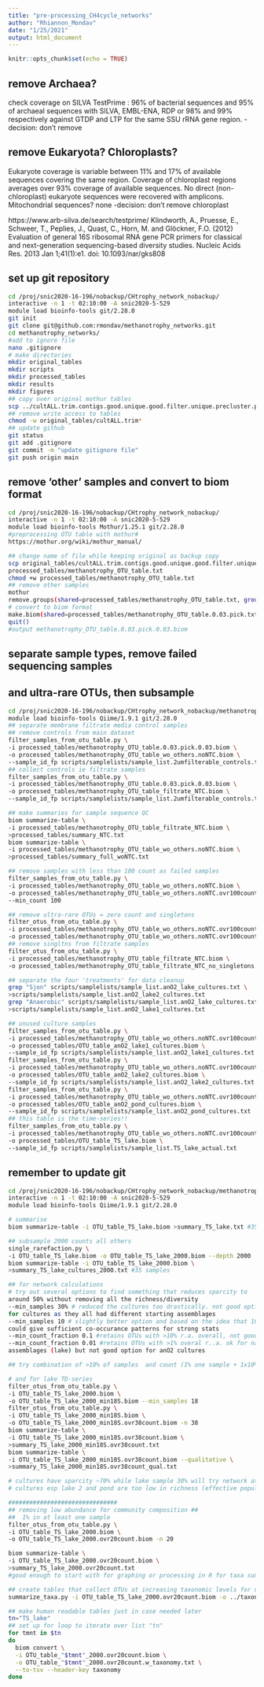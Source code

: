 ```yaml
---
title: "pre-processing_CH4cycle_networks"
author: "Rhiannon_Mondav"
date: "1/25/2021"
output: html_document
---
```


```r
knitr::opts_chunk$set(echo = TRUE)
```


## remove Archaea?
check coverage on SILVA TestPrime : 
96% of bacterial sequences and 95% of archaeal sequences with SILVA, EMBL-ENA, RDP 
or 98% and 99% respectively against GTDP and LTP for the same SSU rRNA gene region. 
-decision: don't remove

## remove Eukaryota? Chloroplasts?
Eukaryote coverage is variable between 11% and 17% of available sequences covering 
the same region. Coverage of chloroplast regions averages over 93% coverage of 
available sequences. No direct (non-chloroplast) eukaryote sequences were recovered 
with amplicons. Mitochondrial sequences? none
-decision: don't remove chloroplast

https://www.arb-silva.de/search/testprime/
Klindworth, A., Pruesse, E., Schweer, T., Peplies, J., Quast, C., Horn, M. and Glöckner, F.O. 
(2012) Evaluation of general 16S ribosomal RNA gene PCR primers for classical and 
next-generation sequencing-based diversity studies. 
Nucleic Acids Res. 2013 Jan 1;41(1):e1. doi: 10.1093/nar/gks808

## set up git repository
```bash
cd /proj/snic2020-16-196/nobackup/CHtrophy_network_nobackup/
interactive -n 1 -t 02:10:00 -A snic2020-5-529
module load bioinfo-tools git/2.28.0
git init
git clone git@github.com:rmondav/methanotrophy_networks.git
cd methanotrophy_networks/
#add to ignore file
nano .gitignore
# make directories
mkdir original_tables
mkdir scripts
mkdir processed_tables
mkdir results
mkdir figures
## copy over original mothur tables
scp ../cultALL.trim.contigs.good.unique.good.filter.unique.precluster.pick.pick.agc.* ./original_tables/
## remove write access to tables
chmod -w original_tables/cultALL.trim*
## update github
git status
git add .gitignore
git commit -m "update gitignore file"
git push origin main
```


## remove 'other' samples and convert to biom format
```bash
cd /proj/snic2020-16-196/nobackup/CHtrophy_network_nobackup/
interactive -n 1 -t 02:10:00 -A snic2020-5-529
module load bioinfo-tools Mothur/1.25.1 git/2.28.0
#preprocessing OTU table with mothur#
https://mothur.org/wiki/mothur_manual/

## change name of file while keeping original as backup copy
scp original_tables/cultALL.trim.contigs.good.unique.good.filter.unique.precluster.pick.pick.agc.shared \
processed_tables/methanotrophy_OTU_table.txt
chmod +w processed_tables/methanotrophy_OTU_table.txt
## remove other samples
mothur  
remove.groups(shared=processed_tables/methanotrophy_OTU_table.txt, groups=AnaerobicPLUSC-JamtlaPLUSC-k1-k145-k49-k97)
# convert to biom format
make.biom(shared=processed_tables/methanotrophy_OTU_table.0.03.pick.txt)
quit()
#output methanotrophy_OTU_table.0.03.pick.0.03.biom
```

## separate sample types, remove failed sequencing samples 
## and ultra-rare OTUs, then subsample
```bash
cd /proj/snic2020-16-196/nobackup/CHtrophy_network_nobackup/methanotrophy_networks
module load bioinfo-tools Qiime/1.9.1 git/2.28.0
## separate membrane filtrate media control samples
## remove controls from main dataset
filter_samples_from_otu_table.py \
-i processed_tables/methanotrophy_OTU_table.0.03.pick.0.03.biom \
-o processed_tables/methanotrophy_OTU_table_wo_others.noNTC.biom \
--sample_id_fp scripts/samplelists/sample_list.2umfilterable_controls.txt --negate_sample_id_fp
## collect controls ie filtrate samples
filter_samples_from_otu_table.py \
-i processed_tables/methanotrophy_OTU_table.0.03.pick.0.03.biom \
-o processed_tables/methanotrophy_OTU_table_filtrate_NTC.biom \
--sample_id_fp scripts/samplelists/sample_list.2umfilterable_controls.txt 

## make summaries for sample sequence QC
biom summarize-table \
-i processed_tables/methanotrophy_OTU_table_filtrate_NTC.biom \
>processed_tables/summary_NTC.txt
biom summarize-table \
-i processed_tables/methanotrophy_OTU_table_wo_others.noNTC.biom \
>processed_tables/summary_full_woNTC.txt

## remove samples with less than 100 count as failed samples
filter_samples_from_otu_table.py \
-i processed_tables/methanotrophy_OTU_table_wo_others.noNTC.biom \
-o processed_tables/methanotrophy_OTU_table_wo_others.noNTC.ovr100count.biom \
--min_count 100

## remove ultra-rare OTUs = zero count and singletons
filter_otus_from_otu_table.py \
-i processed_tables/methanotrophy_OTU_table_wo_others.noNTC.ovr100count.biom \
-o processed_tables/methanotrophy_OTU_table_wo_others.noNTC.ovr100count_no_singletons.biom -n 2
## remove singltns from filtrate samples
filter_otus_from_otu_table.py \
-i processed_tables/methanotrophy_OTU_table_filtrate_NTC.biom \
-o processed_tables/methanotrophy_OTU_table_filtrate_NTC_no_singletons.biom -n 2 

## separate the four 'treatments' for data cleanup
grep "Sjon" scripts/samplelists/sample_list.anO2_lake_cultures.txt \
>scripts/samplelists/sample_list.anO2_lake2_cultures.txt
grep "Anaerobic" scripts/samplelists/sample_list.anO2_lake_cultures.txt \
>scripts/samplelists/sample_list.anO2_lake1_cultures.txt

## unused culture samples
filter_samples_from_otu_table.py \
-i processed_tables/methanotrophy_OTU_table_wo_others.noNTC.ovr100count_no_singletons.biom \
-o processed_tables/OTU_table_anO2_lake1_cultures.biom \
--sample_id_fp scripts/samplelists/sample_list.anO2_lake1_cultures.txt
filter_samples_from_otu_table.py \
-i processed_tables/methanotrophy_OTU_table_wo_others.noNTC.ovr100count_no_singletons.biom \
-o processed_tables/OTU_table_anO2_lake2_cultures.biom \
--sample_id_fp scripts/samplelists/sample_list.anO2_lake2_cultures.txt
filter_samples_from_otu_table.py \
-i processed_tables/methanotrophy_OTU_table_wo_others.noNTC.ovr100count_no_singletons.biom \
-o processed_tables/OTU_table_anO2_pond_cultures.biom \
--sample_id_fp scripts/samplelists/sample_list.anO2_pond_cultures.txt
## this table is the time-series!!
filter_samples_from_otu_table.py \
-i processed_tables/methanotrophy_OTU_table_wo_others.noNTC.ovr100count_no_singletons.biom \
-o processed_tables/OTU_table_TS_lake.biom \
--sample_id_fp scripts/samplelists/sample_list.TS_lake_actual.txt

```

## remember to update git

```bash
cd /proj/snic2020-16-196/nobackup/CHtrophy_network_nobackup/methanotrophy_networks/processed_tables
interactive -n 1 -t 02:10:00 -A snic2020-5-529
module load bioinfo-tools Qiime/1.9.1 git/2.28.0

# summarise
biom summarize-table -i OTU_table_TS_lake.biom >summary_TS_lake.txt #35

## subsample 2000 counts all others
single_rarefaction.py \
-i OTU_table_TS_lake.biom -o OTU_table_TS_lake_2000.biom --depth 2000
biom summarize-table -i OTU_table_TS_lake_2000.biom \
>summary_TS_lake_cultures_2000.txt #35 samples

## for network calculations
# try out several options to find something that reduces sparcity to 
around 50% without removing all the richness/diversity
--min_samples 30% # reduced the cultures too drastically. not good option 
for cultures as they all had different starting assemblages
--min_samples 10 # slightly better option and based on the idea that 10 samples 
could give sufficient co-occurance patterns for strong stats
--min_count_fraction 0.1 #retains OTUs with >10% r.a. overall, not good, only dominant OTUs
--min_count_fraction 0.01 #retains OTUs with >1% overal r..a. ok for natural 
assemblages (lake) but not good option for anO2 cultures

## try combination of >10% of samples  and count (1% one sample + 1x10%) for anO2 cultures

# and for lake TD-series
filter_otus_from_otu_table.py \
-i OTU_table_TS_lake_2000.biom \
-o OTU_table_TS_lake_2000_min18S.biom --min_samples 18
filter_otus_from_otu_table.py \
-i OTU_table_TS_lake_2000_min18S.biom \
-o OTU_table_TS_lake_2000_min18S.ovr38count.biom -n 38
biom summarize-table \
-i OTU_table_TS_lake_2000_min18S.ovr38count.biom \
>summary_TS_lake_2000_min18S.ovr38count.txt
biom summarize-table \
-i OTU_table_TS_lake_2000_min18S.ovr38count.biom --qualitative \
>summary_TS_lake_2000_min18S.ovr38count_qual.txt

# cultures have sparcity ~70% while lake sample 30% will try network at this level
# cultures esp lake 2 and pond are too low in richness (effective population) to analyse

###############################
## removing low abundance for community composition ##
##  1% in at least one sample
filter_otus_from_otu_table.py \
-i OTU_table_TS_lake_2000.biom \
-o OTU_table_TS_lake_2000.ovr20count.biom -n 20

biom summarize-table \
-i OTU_table_TS_lake_2000.ovr20count.biom \
>summary_TS_lake_2000.ovr20count.txt
#good enough to start with for graphing or processing in R for taxa summary

## create tables that collect OTUs at increasing taxonomic levels for use in R
summarize_taxa.py -i OTU_table_TS_lake_2000.ovr20count.biom -o ../taxonomy_summary/TS_lake_2000

## make human readable tables just in case needed later
tn="TS_lake"
## set up for loop to iterate over list "tn"
for tmnt in $tn
do
  biom convert \
  -i OTU_table_"$tmnt"_2000.ovr20count.biom \
  -o OTU_table_"$tmnt"_2000.ovr20count.w_taxonomy.txt \
  --to-tsv --header-key taxonomy
done
```
